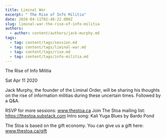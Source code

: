 ```yaml
---
title: Liminal War
excerpt: " The Rise of Info Militia"
date: 2020-04-11T02:48:22.000Z
slug: liminal-war-the-rise-of-info-militia
authors:
  - author: content/authors/jack-murphy.md
tags:
  - tag: content/tags/session.md
  - tag: content/tags/liminal-war.md
  - tag: content/tags/rise.md
  - tag: content/tags/info-militia.md
---
```




 The Rise of Info Militia

Sat Apr 11 2020

Jack Murphy, the founder of the Liminal Order, will be sharing his thoughts on the rise of information militias during these uncertain times. Followed by a Q&A.

RSVP for more sessions: www.thestoa.ca
Join The Stoa mailing list: https://thestoa.substack.com
Intro song: Kali Yuga Blues by Bardo Pond

The Stoa is based on the gift economy. You can give us a gift here: www.thestoa.ca/gift



